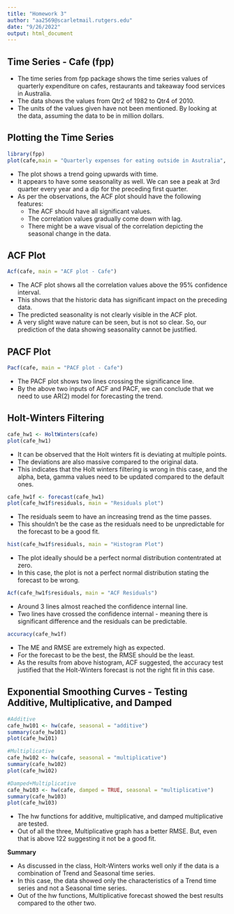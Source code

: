```yaml
---
title: "Homework 3"
author: "aa2569@scarletmail.rutgers.edu"
date: "9/26/2022"
output: html_document
---
```

## Time Series - Cafe (fpp)

* The time series from fpp package shows the time series values of quarterly expenditure on cafes, restaurants and takeaway food services in Australia.
* The data shows the values from Qtr2 of 1982 to Qtr4 of 2010.
* The units of the values given have not been mentioned. By looking at the data, assuming the data to be in million dollars.


## Plotting the Time Series

```r
library(fpp)
plot(cafe,main = "Quarterly expenses for eating outside in Asutralia", xlab = "Time", ylab="Expenses for eating outside")
```

* The plot shows a trend going upwards with time.
* It appears to have some seasonality as well. We can see a peak at 3rd quarter every year and a dip for the preceding first quarter.
* As per the observations, the ACF plot should have the following features:
    + The ACF should have all significant values.
    + The correlation values gradually come down with lag.
    + There might be a wave visual of the correlation depicting the seasonal change in the data.
    

## ACF Plot

```r
Acf(cafe, main = "ACF plot - Cafe")
```


* The ACF plot shows all the correlation values above the 95% confidence interval.
* This shows that the historic data has significant impact on the preceding data.
* The predicted seasonality is not clearly visible in the ACF plot.
* A very slight wave nature can be seen, but is not so clear. So, our prediction of the data showing seasonality cannot be justified.


## PACF Plot

```r
Pacf(cafe, main = "PACF plot - Cafe")
```

* The PACF plot shows two lines crossing the significance line.
* By the above two inputs of ACF and PACF, we can conclude that we need to use AR(2) model for forecasting the trend.


## Holt-Winters Filtering

```r
cafe_hw1 <- HoltWinters(cafe)
plot(cafe_hw1)
```

* It can be observed that the Holt winters fit is deviating at multiple points.
* The deviations are also massive compared to the original data.
* This indicates that the Holt winters filtering is wrong in this case, and the alpha, beta, gamma values need to be updated compared to the default ones.

```r
cafe_hw1f <- forecast(cafe_hw1)
plot(cafe_hw1f$residuals, main = "Residuals plot")
```

* The residuals seem to have an increasing trend as the time passes.
* This shouldn't be the case as the residuals need to be unpredictable for the forecast to be a good fit.

```r
hist(cafe_hw1f$residuals, main = "Histogram Plot")
```

* The plot ideally should be a perfect normal distribution contentrated at zero.
* In this case, the plot is not a perfect normal distribution stating the forecast to be wrong.

```r
Acf(cafe_hw1f$residuals, main = "ACF Residuals")
```

* Around 3 lines almost reached the confidence internal line.
* Two lines have crossed the confidence internal - meaning there is significant difference and the residuals can be predictable.

```r
accuracy(cafe_hw1f)
```

* The ME and RMSE are extremely high as expected.
* For the forecast to be the best, the RMSE should be the least.
* As the results from above histogram, ACF suggested, the accuracy test justified that the Holt-Winters forecast is not the right fit in this case.


## Exponential Smoothing Curves - Testing Additive, Multiplicative, and Damped

```r
#Additive
cafe_hw101 <- hw(cafe, seasonal = "additive")
summary(cafe_hw101)
plot(cafe_hw101)
```


```r
#Multiplicative
cafe_hw102 <- hw(cafe, seasonal = "multiplicative")
summary(cafe_hw102)
plot(cafe_hw102)
```


```r
#Damped+Multiplicative
cafe_hw103 <- hw(cafe, damped = TRUE, seasonal = "multiplicative")
summary(cafe_hw103)
plot(cafe_hw103)
```

* The hw functions for additive, multiplicative, and damped multiplicative are tested.
* Out of all the three, Multiplicative graph has a better RMSE. But, even that is above 122 suggesting it not be a good fit.


**Summary**

* As discussed in the class, Holt-Winters works well only if the data is a combination of Trend and Seasonal time series.
* In this case, the data showed only the characteristics of a Trend time series and not a Seasonal time series.
* Out of the hw functions, Multiplicative forecast showed the best results compared to the other two.